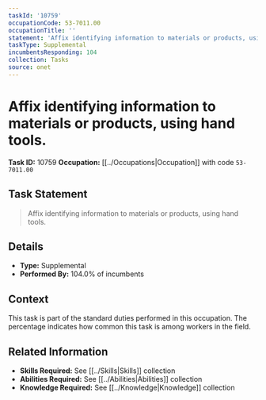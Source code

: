 ```yaml
---
taskId: '10759'
occupationCode: 53-7011.00
occupationTitle: ''
statement: 'Affix identifying information to materials or products, using hand tools.'
taskType: Supplemental
incumbentsResponding: 104
collection: Tasks
source: onet
---
```

# Affix identifying information to materials or products, using hand tools.

**Task ID:** 10759
**Occupation:** [[../Occupations|Occupation]] with code `53-7011.00`

## Task Statement

> Affix identifying information to materials or products, using hand tools.

## Details

- **Type:** Supplemental
- **Performed By:** 104.0% of incumbents

## Context

This task is part of the standard duties performed in this occupation. The percentage indicates how common this task is among workers in the field.

## Related Information

- **Skills Required:** See [[../Skills|Skills]] collection
- **Abilities Required:** See [[../Abilities|Abilities]] collection
- **Knowledge Required:** See [[../Knowledge|Knowledge]] collection
